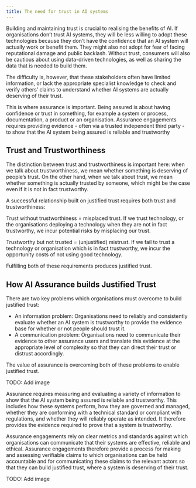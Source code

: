 ```yaml
---
title: The need for trust in AI systems
---
```



<CookieBanner />

Building and maintaining trust is crucial to realising the benefits of AI. If organisations don’t trust AI systems, they will be less willing to adopt these technologies because they don’t have the confidence that an AI system will actually work or benefit them. They might also not adopt for fear of facing reputational damage and public backlash. Without trust, consumers will also be cautious about using data-driven technologies, as well as sharing the data that is needed to build them.

The difficulty is, however, that these stakeholders often have limited information, or lack the appropriate specialist knowledge to check and verify others’ claims to understand whether AI systems are actually deserving of their trust.

This is where assurance is important. Being assured is about having confidence or trust in something, for example a system or process, documentation, a product or an organisation. Assurance engagements requires providing evidence - often via a trusted independent third party - to show that the AI system being assured is reliable and trustworthy

## Trust and Trustworthiness

The distinction between trust and trustworthiness is important here: when we talk about trustworthiness, we mean whether something is deserving of people’s trust. On the other hand, when we talk about trust, we mean whether something is actually trusted by someone, which might be the case even if it is not in fact trustworthy.

A successful relationship built on justified trust requires both trust and trustworthiness:

Trust without trustworthiness = misplaced trust. If we trust technology, or the organisations deploying a technology when they are not in fact trustworthy, we incur potential risks by misplacing our trust.

Trustworthy but not trusted = (unjustified) mistrust. If we fail to trust a technology or organisation which is in fact trustworthy, we incur the opportunity costs of not using good technology.

Fulfilling both of these requirements produces justified trust.

## How AI Assurance builds Justified Trust

There are two key problems which organisations must overcome to build justified trust:

- An information problem: Organisations need to reliably and consistently evaluate whether an AI system is trustworthy to provide the evidence base for whether or not people should trust it.
- A communication problem: Organisations need to communicate their evidence to other assurance users and translate this evidence at the appropriate level of complexity so that they can direct their trust or distrust accordingly.

The value of assurance is overcoming both of these problems to enable justified trust.

TODO: Add image

Assurance requires measuring and evaluating a variety of information to show that the AI system being assured is reliable and trustworthy. This includes how these systems perform, how they are governed and managed, whether they are conforming with a technical standard or compliant with regulations, and whether they will reliably operate as intended. It therefore provides the evidence required to prove that a system is trustworthy.

Assurance engagements rely on clear metrics and standards against which organisations can communicate that their systems are effective, reliable and ethical. Assurance engagements therefore provide a process for making and assessing verifiable claims to which organisations can be held accountable and for communicating these claims to the relevant actors so that they can build justified trust, where a system is deserving of their trust.

TODO: Add image
